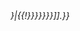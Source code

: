:''{{Rellink|extraclasses=boilerplate seealso|For more information on {{{3|this topic}}}, see [[:{{{1}}}{{#if:{{{label 1|{{{l1|}}}}}}|{{!}}{{{label 1|{{{l1}}}}}}}}]].}}''